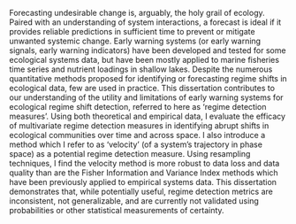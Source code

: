 Forecasting undesirable change is, arguably, the holy grail of ecology. Paired with an understanding of system interactions, a forecast is ideal if it provides reliable predictions in sufficient time to prevent or mitigate unwanted systemic change. Early warning systems (or early warning signals, early warning indicators) have been developed and tested for some ecological systems data, but have been mostly applied to marine fisheries time series and nutrient loadings in shallow lakes. Despite the numerous quantitative methods proposed for identifying or forecasting regime shifts in ecological data, few are used in practice. This dissertation contributes to our understanding of the utility and limitations of early warning systems for ecological regime shift detection, referred to here as 'regime detection measures'. 
Using both theoretical and empirical data, I evaluate the efficacy of multivariate regime detection measures in identifying abrupt shifts in ecological communities over time and across space. I also introduce a method which I refer to as 'velocity' (of a system's trajectory in phase space) as a potential regime detection measure. Using resampling techniques, I find the velocity method is more robust to data loss and data quality than are the Fisher Information and Variance Index methods which have been previously applied to empirical systems data. This dissertation demonstrates that, while potentially useful, regime detection metrics are inconsistent, not generalizable, and are currently not validated using probabilities or other statistical measurements of certainty. 
